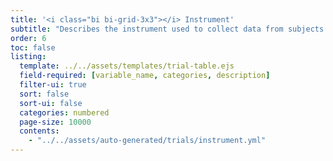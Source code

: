 ```yaml
---
title: '<i class="bi bi-grid-3x3"></i> Instrument'
subtitle: "Describes the instrument used to collect data from subjects."
order: 6
toc: false
listing: 
  template: ../../assets/templates/trial-table.ejs
  field-required: [variable_name, categories, description]
  filter-ui: true
  sort: false
  sort-ui: false
  categories: numbered
  page-size: 10000
  contents:
    - "../../assets/auto-generated/trials/instrument.yml"
---
```


